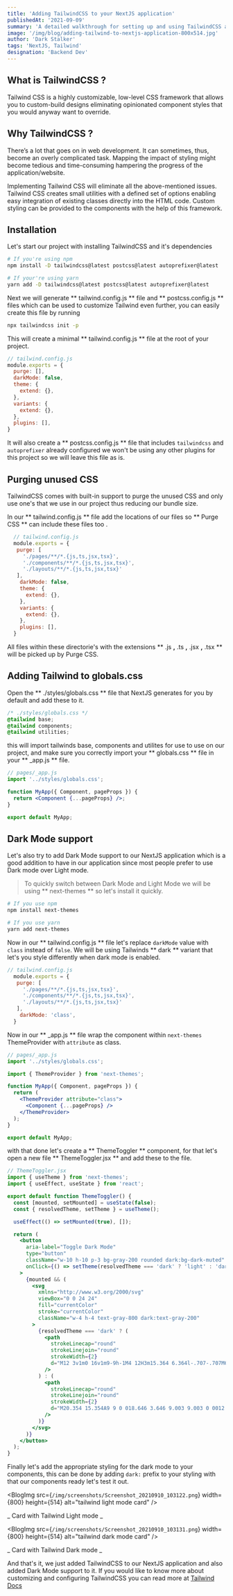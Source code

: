 ```yaml
---
title: 'Adding TailwindCSS to your NextJS application'
publishedAt: '2021-09-09'
summary: 'A detailed walkthrough for setting up and using TailwindCSS a utility-first CSS framework in your NextJS application.'
image: '/img/blog/adding-tailwind-to-nextjs-application-800x514.jpg'
author: 'Dark Stalker'
tags: 'NextJS, Tailwind'
designation: 'Backend Dev'
---
```


## What is TailwindCSS ?

Tailwind CSS is a highly customizable, low-level CSS framework that allows you to custom-build designs eliminating opinionated component styles that you would anyway want to override.

## Why TailwindCSS ?

There’s a lot that goes on in web development. It can sometimes, thus, become an overly complicated task. Mapping the impact of styling might become tedious and time-consuming hampering the progress of the application/website.

Implementing Tailwind CSS will eliminate all the above-mentioned issues. Tailwind CSS creates small utilities with a defined set of options enabling easy integration of existing classes directly into the HTML code. Custom styling can be provided to the components with the help of this framework.

## Installation

Let's start our project with installing TailwindCSS and it's dependencies

```bash
# If you're using npm
npm install -D tailwindcss@latest postcss@latest autoprefixer@latest

# If your're using yarn
yarn add -D tailwindcss@latest postcss@latest autoprefixer@latest
```

Next we will generate ** tailwind.config.js ** file and ** postcss.config.js ** files which can be used to customize Tailwind even further, you can easily create this file by running

```bash
npx tailwindcss init -p
```

This will create a minimal ** tailwind.config.js ** file at the root of your project.

```JavaScript
// tailwind.config.js
module.exports = {
  purge: [],
  darkMode: false,
  theme: {
    extend: {},
  },
  variants: {
    extend: {},
  },
  plugins: [],
}
```

It will also create a ** postcss.config.js ** file that includes `tailwindcss` and `autoprefixer` already configured we won't be using any other plugins for this project so we will leave this file as is.

## Purging unused CSS

TailwindCSS comes with built-in support to purge the unused CSS and only use one's that we use in our project thus reducing our bundle size.

In our ** tailwind.config.js ** file add the locations of our files so ** Purge CSS ** can include these files too .

```JavaScript
  // tailwind.config.js
  module.exports = {
   purge: [
     './pages/**/*.{js,ts,jsx,tsx}',
     './components/**/*.{js,ts,jsx,tsx}',
     './layouts/**/*.{js,ts,jsx,tsx}'
   ],
    darkMode: false,
    theme: {
      extend: {},
    },
    variants: {
      extend: {},
    },
    plugins: [],
  }
```

All files within these directorie's with the extensions ** .js **,** .ts **,** .jsx **,** .tsx ** will be picked up by Purge CSS.

## Adding Tailwind to globals.css

Open the ** ./styles/globals.css ** file that NextJS generates for you by default and add these to it.

```css
/* ./styles/globals.css */
@tailwind base;
@tailwind components;
@tailwind utilities;
```

this will import tailwinds base, components and utilites for use to use on our project, and make sure you correctly import your ** globals.css ** file in your ** \_app.js ** file.

```jsx
// pages/_app.js
import '../styles/globals.css';

function MyApp({ Component, pageProps }) {
  return <Component {...pageProps} />;
}

export default MyApp;
```

## Dark Mode support

Let's also try to add Dark Mode support to our NextJS application which is a good addition to have in our application since most people prefer to use Dark mode over Light mode.

> To quickly switch between Dark Mode and Light Mode we will be using ** next-themes ** so let's install it quickly.

```bash
# If you use npm
npm install next-themes

# If you use yarn
yarn add next-themes
```

Now in our ** tailwind.config.js ** file let's replace `darkMode` value with `class` instead of `false`.
We will be using Tailwinds ** dark ** variant that let's you style differently when dark mode is enabled.

```JavaScript
// tailwind.config.js
  module.exports = {
   purge: [
     './pages/**/*.{js,ts,jsx,tsx}',
     './components/**/*.{js,ts,jsx,tsx}',
     './layouts/**/*.{js,ts,jsx,tsx}'
   ],
    darkMode: 'class',
  }

```

Now in our ** \_app.js ** file wrap the component within `next-themes` ThemeProvider with `attribute` as class.

```jsx
// pages/_app.js
import '../styles/globals.css';

import { ThemeProvider } from 'next-themes';

function MyApp({ Component, pageProps }) {
  return (
    <ThemeProvider attribute="class">
      <Component {...pageProps} />
    </ThemeProvider>
  );
}

export default MyApp;
```

with that done let's create a ** ThemeToggler ** component, for that let's open a new file ** ThemeToggler.jsx ** and add these to the file.

```jsx
// ThemeToggler.jsx
import { useTheme } from 'next-themes';
import { useEffect, useState } from 'react';

export default function ThemeToggler() {
  const [mounted, setMounted] = useState(false);
  const { resolvedTheme, setTheme } = useTheme();

  useEffect(() => setMounted(true), []);

  return (
    <button
      aria-label="Toggle Dark Mode"
      type="button"
      className="w-10 h-10 p-3 bg-gray-200 rounded dark:bg-dark-muted"
      onClick={() => setTheme(resolvedTheme === 'dark' ? 'light' : 'dark')}
    >
      {mounted && (
        <svg
          xmlns="http://www.w3.org/2000/svg"
          viewBox="0 0 24 24"
          fill="currentColor"
          stroke="currentColor"
          className="w-4 h-4 text-gray-800 dark:text-gray-200"
        >
          {resolvedTheme === 'dark' ? (
            <path
              strokeLinecap="round"
              strokeLinejoin="round"
              strokeWidth={2}
              d="M12 3v1m0 16v1m9-9h-1M4 12H3m15.364 6.364l-.707-.707M6.343 6.343l-.707-.707m12.728 0l-.707.707M6.343 17.657l-.707.707M16 12a4 4 0 11-8 0 4 4 0 018 0z"
            />
          ) : (
            <path
              strokeLinecap="round"
              strokeLinejoin="round"
              strokeWidth={2}
              d="M20.354 15.354A9 9 0 018.646 3.646 9.003 9.003 0 0012 21a9.003 9.003 0 008.354-5.646z"
            />
          )}
        </svg>
      )}
    </button>
  );
}
```

Finally let's add the appropriate styling for the dark mode to your components, this can be done by adding `dark:` prefix to your styling with that our components ready let's test it out.

<BlogImg
  src={`/img/screenshots/Screenshot_20210910_103122.png`}
  width={800}
  height={514}
  alt="tailwind light mode card"
/>

_ Card with Tailwind Light mode _

<BlogImg
  src={`/img/screenshots/Screenshot_20210910_103131.png`}
  width={800}
  height={514}
  alt="tailwind dark mode card"
/>

_ Card with Tailwind Dark mode _

And that's it, we just added TailwindCSS to our NextJS application and also added Dark Mode support to it.
If you would like to know more about customizing and configuring TailwindCSS you can read more at [Tailwind Docs](https://tailwindcss.com/docs)
